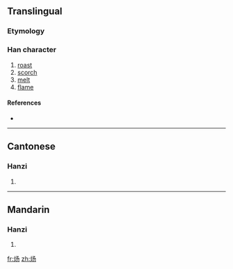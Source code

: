{{also|煬}}
==Translingual==

===Etymology===
{{Han simp|煬|f=昜|t=丿丿𠄎}}

===Han character===
{{Han char|rn=86|rad=火|as=03|sn=7|four=|canj=火弓尸竹 (FNSH)}}

# [[roast]]
# [[scorch]]
# [[melt]]
# [[flame]]

====References====
* {{Han ref|kx=0666.261|hdz=32190.050|uh=7080|ud=28800}}

----

==Cantonese==

===Hanzi===
{{yue-hanzi|jyut=|y=yeung4|tra=煬}}

# {{defn|Cantonese}}

----

==Mandarin==

===Hanzi===
{{cmn-hanzi|tra=煬|pin=[[yáng]] ([[yang2]])|wg=yang<sup>2</sup>}}

# {{defn|Mandarin}}

[[fr:炀]]
[[zh:炀]]